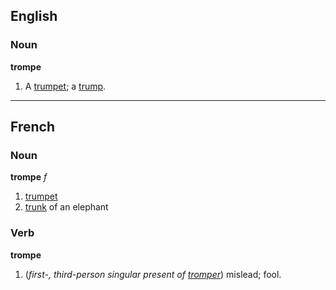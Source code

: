 ==English==
===Noun===
'''trompe'''

#A [[trumpet]]; a [[trump]].

----
==French==
===Noun===
'''trompe''' ''f''

# [[trumpet]]
# [[trunk]] of an elephant

===Verb===
'''trompe'''

# (''first-, third-person singular present of [[tromper]]'') mislead; fool.